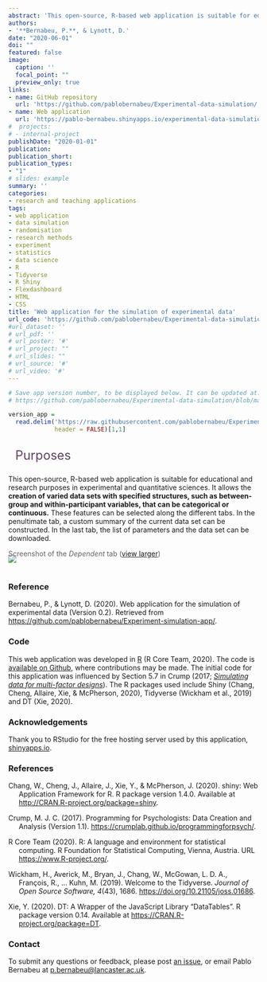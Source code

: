 ```yaml
---
abstract: 'This open-source, R-based web application is suitable for educational or research purposes in experimental sciences. It allows the **creation of varied data sets with specified structures, such as between-group or within-participant variables, that can be categorical or continuous.** These features can be selected along the different tabs. In the penultimate tab, a custom summary of the current data set can be constructed. In the last tab, the list of parameters and the data set can be downloaded.'
authors:
- '**Bernabeu, P.**, & Lynott, D.'
date: "2020-06-01"
doi: ""
featured: false
image:
  caption: ''
  focal_point: ""
  preview_only: true
links:
- name: GitHub repository
  url: 'https://github.com/pablobernabeu/Experimental-data-simulation/'
- name: Web application
  url: 'https://pablo-bernabeu.shinyapps.io/experimental-data-simulation/'
#  projects:
# - internal-project
publishDate: "2020-01-01"
publication:
publication_short:
publication_types:
- "1"
# slides: example
summary: ''
categories:
- research and teaching applications
tags:
- web application
- data simulation
- randomisation
- research methods
- experiment
- statistics
- data science
- R
- Tidyverse
- R Shiny
- Flexdashboard
- HTML
- CSS
title: 'Web application for the simulation of experimental data'
url_code: 'https://github.com/pablobernabeu/Experimental-data-simulation/blob/master/web-application.Rmd'
#url_dataset: ''
# url_pdf: ''
# url_poster: '#'
# url_project: ""
# url_slides: ""
# url_source: '#'
# url_video: '#'
---
```



```r

# Save app version number, to be displayed below. It can be updated at: 
# https://github.com/pablobernabeu/Experimental-data-simulation/blob/master/version_number

version_app = 
  read.delim('https://raw.githubusercontent.com/pablobernabeu/Experimental-data-simulation/master/version_number',
             header = FALSE)[1,1]

```


<div style = 'font-size: 25px; color: #614064; padding-top: 15px; padding-bottom: 10px;'><i class="fas fa-chalkboard-teacher fa-xs" aria-hidden="true"></i> <i class="fas fa-university fa-xs" aria-hidden="true"></i>&nbsp; Purposes </div>

This open-source, R-based web application is suitable for educational and research purposes in experimental and quantitative sciences. It allows the **creation of varied data sets with specified structures, such as between-group and within-participant variables, that can be categorical or continuous.** These features can be selected along the different tabs. In the penultimate tab, a custom summary of the current data set can be constructed. In the last tab, the list of parameters and the data set can be downloaded.

<div style='margin-bottom:-20px; color:#665F5F;'> Screenshot of the *Dependent* tab ([view larger](https://github.com/pablobernabeu/Experimental-data-simulation/raw/master/Screenshot.png)) </div>

<img style="max-width: 800px; display: block; margin-left: auto; margin-right: auto; padding-bottom: 15px;" src="https://github.com/pablobernabeu/Experimental-data-simulation/raw/master/Screenshot.png" />

### Reference

Bernabeu, P., & Lynott, D. (2020). Web application for the simulation of experimental data (Version 0.2). Retrieved from [https://github.com/pablobernabeu/Experiment-simulation-app/](https://github.com/pablobernabeu/Experiment-simulation-app/).

### Code

This web application was developed in [R](https://www.r-project.org/about.html) (R Core Team, 2020). The code is [available on Github](https://github.com/pablobernabeu/Experimental-data-simulation/blob/master/web-application.Rmd), where contributions may be made. The initial code for this application was influenced by Section 5.7 in Crump (2017; [*Simulating data for multi-factor designs*](https://crumplab.github.io/programmingforpsych/simulating-and-analyzing-data-in-r.html#simulating-data-for-multi-factor-designs)). The R packages used include Shiny (Chang, Cheng, Allaire, Xie, & McPherson, 2020), Tidyverse (Wickham et al., 2019) and DT (Xie, 2020).

### Acknowledgements

Thank you to RStudio for the free hosting server used by this application, [shinyapps.io](https://www.shinyapps.io/).

### References

<div style = "text-indent:-1.5em; margin-left:1.5em;">

Chang, W., Cheng, J., Allaire, J., Xie, Y., & McPherson, J. (2020). shiny: Web Application Framework for R. R package version 1.4.0. Available at [http://CRAN.R-project.org/package=shiny](http://CRAN.R-project.org/package=shiny).

Crump, M. J. C. (2017). Programming for Psychologists: Data Creation and Analysis (Version 1.1). [https://crumplab.github.io/programmingforpsych/](https://crumplab.github.io/programmingforpsych/).

R Core Team (2020). R: A language and environment for statistical computing. R Foundation for Statistical Computing, Vienna, Austria. URL [https://www.R-project.org/](https://www.R-project.org/).

Wickham, H., Averick, M., Bryan, J., Chang, W., McGowan, L. D. A., Fran&ccedil;ois, R., ... Kuhn, M. (2019). Welcome to the Tidyverse. *Journal of Open Source Software, 4*(43), 1686. [https://doi.org/10.21105/joss.01686](https://doi.org/10.21105/joss.01686).

Xie, Y. (2020). DT: A Wrapper of the JavaScript Library "DataTables". R package version 0.14. Available at [https://CRAN.R-project.org/package=DT](https://CRAN.R-project.org/package=DT).

</div>

### Contact

To submit any questions or feedback, please post [an issue](https://github.com/pablobernabeu/Experimental-data-simulation/issues), or email Pablo Bernabeu at [p.bernabeu@lancaster.ac.uk](mailto:p.bernabeu@lancaster.ac.uk).

<br>
